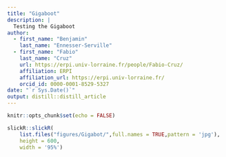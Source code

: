 ```yaml
---
title: "Gigaboot"
description: |
  Testing the Gigaboot 
author:
  - first_name: "Benjamin"
    last_name: "Ennesser-Serville"
  - first_name: "Fabio"
    last_name: "Cruz"
    url: https://erpi.univ-lorraine.fr/people/Fabio-Cruz/
    affiliation: ERPI
    affiliation_url: https://erpi.univ-lorraine.fr/
    orcid_id: 0000-0001-8529-5327
date: "`r Sys.Date()`"
output: distill::distill_article
---
```


```r
knitr::opts_chunk$set(echo = FALSE)
```



```r

slickR::slickR(
    list.files("figures/Gigabot/",full.names = TRUE,pattern = 'jpg'),
    height = 600,
    width = '95%')

```



